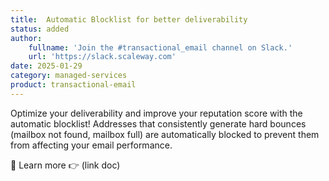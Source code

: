 ```yaml
---
title:  Automatic Blocklist for better deliverability
status: added
author:
    fullname: 'Join the #transactional_email channel on Slack.'
    url: 'https://slack.scaleway.com'
date: 2025-01-29
category: managed-services
product: transactional-email
---
```


Optimize your deliverability and improve your reputation score with the automatic blocklist! Addresses that consistently generate hard bounces (mailbox not found, mailbox full) are automatically blocked to prevent them from affecting your email performance.

📖 Learn more 👉 (link doc)


